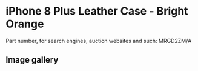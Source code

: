 # iPhone 8 Plus Leather Case - Bright Orange

Part number, for search engines, auction websites and such: MRGD2ZM/A

## Image gallery

<div style={{ width: "768px" }}>
  <GalleryComponent
    images={[
      {
        original: "/everysource/MRGD2",
        thumbnail: "/everypreview/MRGD2",
      },
      {
        original: "/everysource/MRGD2_AV1_GOLD",
        thumbnail: "/everypreview/MRGD2_AV1_GOLD",
      },
      {
        original: "/everysource/MRGD2_AV1_SILVER",
        thumbnail: "/everypreview/MRGD2_AV1_SILVER",
      },
      {
        original: "/everysource/MRGD2_AV1_SPACE_GRAY",
        thumbnail: "/everypreview/MRGD2_AV1_SPACE_GRAY",
      },
      {
        original: "/everysource/MRGD2_AV2",
        thumbnail: "/everypreview/MRGD2_AV2",
      }
    ]}
  />
</div>